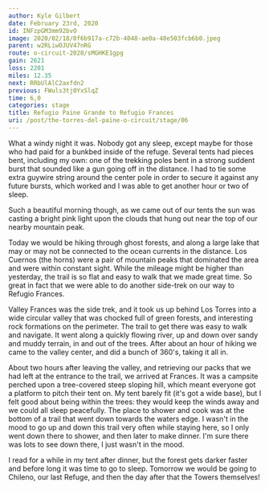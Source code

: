 ```yaml
---
author: Kyle Gilbert
date: February 23rd, 2020
id: INFzpGM3mm92bvO
image: 2020/02/18/0f6b917a-c72b-4048-ae0a-48e503fcb6b0.jpeg
parent: w2RLiwOJUV47nRG
route: o-circuit-2020/sMGHKE1gpg
gain: 2621
loss: 2201
miles: 12.35
next: RRbUlAlC2axfdn2
previous: FWuls3tj0YxSlqZ
time: 6,0
categories: stage
title: Refugio Paine Grande to Refugio Frances
uri: /post/the-torres-del-paine-o-circuit/stage/06
---
```


<Stats />

<Route />

What a windy night it was. Nobody got any sleep, except maybe for those who had
paid for a bunkbed inside of the refuge. Several tents had pieces bent, including
my own: one of the trekking poles bent in a strong suddent burst that sounded
like a gun going off in the distance. I had to tie some extra guywire string
around the center pole in order to secure it against any future bursts, which
worked and I was able to get another hour or two of sleep.

Such a beautiful morning though, as we came out of our tents the sun was
casting a bright pink light upon the clouds that hung out near the top of our
nearby mountain peak.

Today we would be hiking through ghost forests, and along a large lake that may
or may not be connected to the ocean currents in the distance. Los Cuernos (the
horns) were a pair of mountain peaks that dominated the area and were within
constant sight. While the mileage might be higher than yesterday, the trail is
so flat and easy to walk that we made great time. So great in fact that we
were able to do another side-trek on our way to Refugio Frances.

Valley Frances was the side trek, and it took us up behind Los Torres into
a wide circular valley that was chocked full of green forests, and interesting
rock formations on the perimeter. The trail to get there was easy to walk
and navigate. It went along a quickly flowing river, up and down over sandy and
muddy terrain, in and out of the trees. After about an hour of hiking we came
to the valley center, and did a bunch of 360's, taking it all in.

About two hours after leaving the valley, and retrieving our packs that we had
left at the entrance to the trail, we arrived at Frances. It was a campsite
perched upon a tree-covered steep sloping hill, which meant everyone got a
platform to pitch their tent on. My tent barely fit (it's got a wide base), but
I felt good about being within the trees: they would keep the winds away and we
could all sleep peacefully. The place to shower and cook was at the bottom of a
trail that went down towards the waters edge. I wasn't in the mood to go up and
down this trail very often while staying here, so I only went down there to
shower, and then later to make dinner. I'm sure there was lots to see down there,
I just wasn't in the mood.

I read for a while in my tent after dinner, but the forest gets darker faster and
before long it was time to go to sleep. Tomorrow we would be going to Chileno,
our last Refuge, and then the day after that the Towers themselves!

